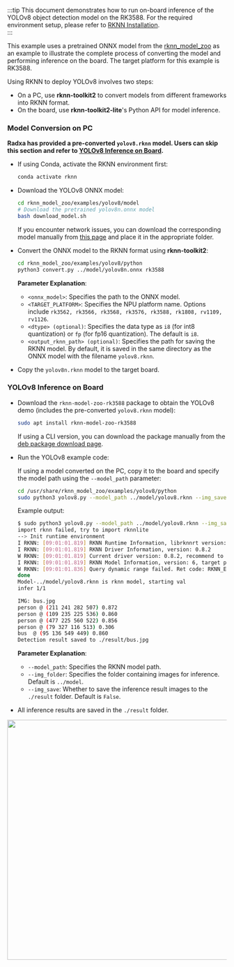 :::tip
This document demonstrates how to run on-board inference of the YOLOv8 object detection model on the RK3588. For the required environment setup, please refer to [RKNN Installation](./rknn_install).  
:::

This example uses a pretrained ONNX model from the [rknn_model_zoo](https://github.com/airockchip/rknn_model_zoo) as an example to illustrate the complete process of converting the model and performing inference on the board. The target platform for this example is RK3588.

Using RKNN to deploy YOLOv8 involves two steps:

- On a PC, use **rknn-toolkit2** to convert models from different frameworks into RKNN format.
- On the board, use **rknn-toolkit2-lite**'s Python API for model inference.

### Model Conversion on PC

**Radxa has provided a pre-converted `yolov8.rknn` model. Users can skip this section and refer to [YOLOv8 Inference on Board](#yolov8-inference-on-board).**

- If using Conda, activate the RKNN environment first:

  <NewCodeBlock tip="X86 Linux PC" type="PC">

  ```bash
  conda activate rknn
  ```

  </NewCodeBlock>

- Download the YOLOv8 ONNX model:

  <NewCodeBlock tip="X86 Linux PC" type="PC">

  ```bash
  cd rknn_model_zoo/examples/yolov8/model
  # Download the pretrained yolov8n.onnx model
  bash download_model.sh
  ```

  </NewCodeBlock>

  If you encounter network issues, you can download the corresponding model manually from [this page](https://github.com/airockchip/rknn_model_zoo?tab=readme-ov-file#model-support) and place it in the appropriate folder.

- Convert the ONNX model to the RKNN format using **rknn-toolkit2**:

  <NewCodeBlock tip="X86 Linux PC" type="PC">

  ```bash
  cd rknn_model_zoo/examples/yolov8/python
  python3 convert.py ../model/yolov8n.onnx rk3588
  ```

  </NewCodeBlock>

  **Parameter Explanation**:

  - `<onnx_model>`: Specifies the path to the ONNX model.
  - `<TARGET_PLATFORM>`: Specifies the NPU platform name. Options include `rk3562, rk3566, rk3568, rk3576, rk3588, rk1808, rv1109, rv1126`.
  - `<dtype> (optional)`: Specifies the data type as `i8` (for int8 quantization) or `fp` (for fp16 quantization). The default is `i8`.
  - `<output_rknn_path> (optional)`: Specifies the path for saving the RKNN model. By default, it is saved in the same directory as the ONNX model with the filename `yolov8.rknn`.

- Copy the `yolov8n.rknn` model to the target board.

### YOLOv8 Inference on Board

- Download the `rknn-model-zoo-rk3588` package to obtain the YOLOv8 demo (includes the pre-converted `yolov8.rknn` model):

  <NewCodeBlock tip="Radxa OS" type="device">

  ```bash
  sudo apt install rknn-model-zoo-rk3588
  ```

  </NewCodeBlock>

  If using a CLI version, you can download the package manually from the [deb package download page](https://github.com/radxa-pkg/rknn_model_zoo/releases/tag/1.6.0-1).

- Run the YOLOv8 example code:

  If using a model converted on the PC, copy it to the board and specify the model path using the `--model_path` parameter:

  <NewCodeBlock tip="Radxa OS" type="device">

  ```bash
  cd /usr/share/rknn_model_zoo/examples/yolov8/python
  sudo python3 yolov8.py --model_path ../model/yolov8.rknn --img_save
  ```

  </NewCodeBlock>

  Example output:

  <NewCodeBlock tip="Results" type="device">

  ```bash
  $ sudo python3 yolov8.py --model_path ../model/yolov8.rknn --img_save
  import rknn failed, try to import rknnlite
  --> Init runtime environment
  I RKNN: [09:01:01.819] RKNN Runtime Information, librknnrt version: 1.6.0
  I RKNN: [09:01:01.819] RKNN Driver Information, version: 0.8.2
  W RKNN: [09:01:01.819] Current driver version: 0.8.2, recommend to upgrade the driver to version >= 0.8.8
  I RKNN: [09:01:01.819] RKNN Model Information, version: 6, target platform: rk3588
  W RKNN: [09:01:01.836] Query dynamic range failed. Ret code: RKNN_ERR_MODEL_INVALID.
  done
  Model-../model/yolov8.rknn is rknn model, starting val
  infer 1/1

  IMG: bus.jpg
  person @ (211 241 282 507) 0.872
  person @ (109 235 225 536) 0.860
  person @ (477 225 560 522) 0.856
  person @ (79 327 116 513) 0.306
  bus  @ (95 136 549 449) 0.860
  Detection result saved to ./result/bus.jpg
  ```

  </NewCodeBlock>

  **Parameter Explanation**:

  - `--model_path`: Specifies the RKNN model path.
  - `--img_folder`: Specifies the folder containing images for inference. Default is `../model`.
  - `--img_save`: Whether to save the inference result images to the `./result` folder. Default is `False`.

- All inference results are saved in the `./result` folder.

<img width="550" src="/en/img/general-tutorial/rknn/result.webp" />
